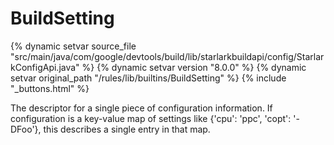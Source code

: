 <html devsite>
<head>
  <meta name="project_path" value="/_project.yaml">
  <meta name="book_path" value="/versions/8.0.0/_book.yaml">
</head>
<body>

<h1 class="page-title" id="modules.BuildSetting">BuildSetting</h1>

{% dynamic setvar source_file "src/main/java/com/google/devtools/build/lib/starlarkbuildapi/config/StarlarkConfigApi.java" %}
{% dynamic setvar version "8.0.0" %}
{% dynamic setvar original_path "/rules/lib/builtins/BuildSetting" %}
{% include "_buttons.html" %}
<!-- {% raw %} -->

The descriptor for a single piece of configuration information. If configuration is a key-value map of settings like {'cpu': 'ppc', 'copt': '-DFoo'}, this describes a single entry in that map.



</body>
</html>

<!-- {% endraw %} -->
